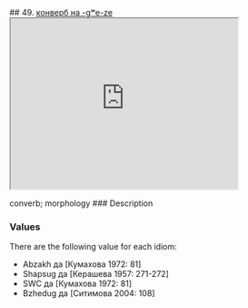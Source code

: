 ## 49. <a href =  'https://agricolamz.github.io/The_Circassian_Isoglosses_Database/49.html'>конверб на -gʷe-ze</a><div class='box'><iframe src='https://agricolamz.github.io/The_Circassian_Isoglosses_Database/49.html' width = '400px' height = '300px'></iframe></div>converb; morphology
### Description



### Values
There are the following value for each idiom:

* Abzakh  да [Кумахова 1972: 81] 
* Shapsug  да [Керашева 1957: 271-272] 
* SWC  да [Кумахова 1972: 81] 
* Bzhedug  да [Ситимова 2004: 108] 

